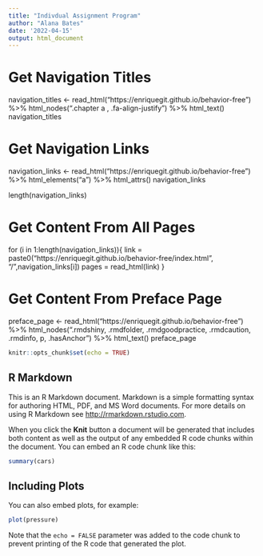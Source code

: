 ```yaml
---
title: "Indivdual Assignment Program"
author: "Alana Bates"
date: '2022-04-15'
output: html_document
---
```

# Get Navigation Titles
navigation_titles <- read_html("https://enriquegit.github.io/behavior-free") %>%
  html_nodes(".chapter a , .fa-align-justify") %>%
  html_text()
navigation_titles


# Get Navigation Links
navigation_links <- read_html("https://enriquegit.github.io/behavior-free") %>%
  html_elements("a") %>% 
  html_attrs()
navigation_links

length(navigation_links)

# Get Content From All Pages 
for (i in 1:length(navigation_links)){
  link = paste0("https://enriquegit.github.io/behavior-free/index.html", "/",navigation_links[i])
  pages = read_html(link)
}

# Get Content From Preface Page 
preface_page <- read_html("https://enriquegit.github.io/behavior-free") %>%
  html_nodes(".rmdshiny, .rmdfolder, .rmdgoodpractice, .rmdcaution, .rmdinfo, p, .hasAnchor") %>%
  html_text()
preface_page

```r
knitr::opts_chunk$set(echo = TRUE)
```

## R Markdown

This is an R Markdown document. Markdown is a simple formatting syntax for authoring HTML, PDF, and MS Word documents. For more details on using R Markdown see <http://rmarkdown.rstudio.com>.

When you click the **Knit** button a document will be generated that includes both content as well as the output of any embedded R code chunks within the document. You can embed an R code chunk like this:

```r
summary(cars)
```

## Including Plots

You can also embed plots, for example:

```r
plot(pressure)
```

Note that the `echo = FALSE` parameter was added to the code chunk to prevent printing of the R code that generated the plot.
